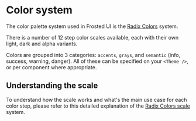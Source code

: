 
<Meta title="3. Color" />

# Color system

The color palette system used in Frosted UI is the [Radix Colors](https://www.radix-ui.com/colors) system.

There is a number of 12 step color scales available, each with their own light, dark and alpha variants.

Colors are grouped into 3 categories: `accents`, `grays`, and `semantic` (info, success, warning, danger).
All of these can be specified on your `<Theme />`, or per component where appropriate.

## Understanding the scale

To understand how the scale works and what's the main use case for each color step,
please refer to this detailed explanation of the [Radix Colors scale](https://www.radix-ui.com/colors/docs/palette-composition/understanding-the-scale) system.
